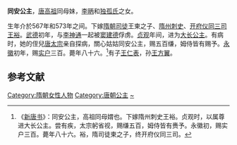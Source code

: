 {{東亞女性歷史人物
| 名稱=同安公主
| 身份=[[唐朝|唐朝]]公主
| 畫像=
| 說明=
| 姓=李
| 名=
| 封爵=[[公主|公主]]
| 位號=
| 封號=同安公主
| 出生年=
| 逝世年=
| 諡號=
| 墳墓=
| 父親=[[李昞_(北周)|李昞]]
| 同胞兄弟=[[唐高祖|唐高祖]]
| 母親=[[元贞皇后|独孤氏]]
| 夫=[[王裕_(隋朝)|王裕]]
|子=[[王仁表|王仁表]]
| 女=
|}}
'''同安公主'''，[[唐高祖|唐高祖]]同母妹，[[李昞_(北周)|李昞]]和[[元贞皇后|独孤氏]]之女。

生年介於567年和573年之间。下嫁[[隋朝|隋朝]][[司徒|司徒]]王柬之子、[[隋州|隋州]][[刺史|刺史]]、[[开府仪同三司|开府仪同三司]][[王裕_(隋朝)|王裕]]。[[武德|武德]]初年，与[[李神通|李神通]]一起被[[窦建德|窦建德]]俘虏。[[貞觀_(唐朝)|贞观]]年间，进为[[大长公主|大长公主]]。有病时，她的侄兒[[唐太宗|唐太宗]]亲自探病，關心姑姑同安公主，赐五百缣，姆侍皆有赐予。[[永徽|永徽]]初年，赐[[实户|实户]]三百。薨年八十六。<ref>《[[新唐书|新唐书]]》：同安公主，高祖同母媦也。下嫁隋州刺史王裕。贞观时，以属尊进大长公主。尝有疾，太宗躬省视，赐缣五百，姆侍皆有赉予。永徽初，赐实户三百。薨年八十六。裕，隋司徒柬之子，终开府仪同三司。</ref>有子[[王仁表|王仁表]]，孙[[王方翼|王方翼]]。

==参考文献==
{{reflist}}

[[Category:隋朝女性人物|Category:隋朝女性人物]]
[[Category:唐朝公主|Category:唐朝公主]]
[[Category:李姓|~]]